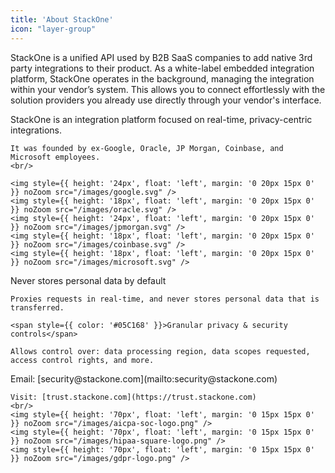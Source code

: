 ```yaml
---
title: 'About StackOne'
icon: "layer-group"
---
```


StackOne is a unified API used by B2B SaaS companies to add native 3rd party integrations to their
product. As a white-label embedded integration platform, StackOne operates in the background,
managing the integration within your vendor’s system. This allows you to connect effortlessly with
the solution providers you already use directly through your vendor's interface.

<Card title="Company">
    StackOne is an integration platform focused on real-time, privacy-centric integrations.

    It was founded by ex-Google, Oracle, JP Morgan, Coinbase, and Microsoft employees.
    <br/>

    <img style={{ height: '24px', float: 'left', margin: '0 20px 15px 0' }} noZoom src="/images/google.svg" />
    <img style={{ height: '18px', float: 'left', margin: '0 20px 15px 0' }} noZoom src="/images/oracle.svg" />
    <img style={{ height: '24px', float: 'left', margin: '0 20px 15px 0' }} noZoom src="/images/jpmorgan.svg" />
    <img style={{ height: '18px', float: 'left', margin: '0 20px 15px 0' }} noZoom src="/images/coinbase.svg" />
    <img style={{ height: '18px', float: 'left', margin: '0 20px 15px 0' }} noZoom src="/images/microsoft.svg" />
</Card>

<Card title="Security & Privacy">
    <span style={{ color: '#05C168' }}>Never stores personal data by default</span>
    
    Proxies requests in real-time, and never stores personal data that is transferred.

    <span style={{ color: '#05C168' }}>Granular privacy & security controls</span>

    Allows control over: data processing region, data scopes requested, access control rights, and more.
</Card>

<Card title="Trust">
    Email: [security@stackone.com](mailto:security@stackone.com)

    Visit: [trust.stackone.com](https://trust.stackone.com)
    <br/>
    <img style={{ height: '70px', float: 'left', margin: '0 15px 15px 0' }} noZoom src="/images/aicpa-soc-logo.png" />
    <img style={{ height: '70px', float: 'left', margin: '0 15px 15px 0' }} noZoom src="/images/hipaa-square-logo.png" />
    <img style={{ height: '70px', float: 'left', margin: '0 15px 15px 0' }} noZoom src="/images/gdpr-logo.png" />
</Card>


